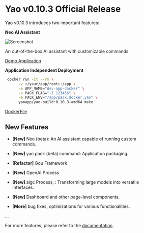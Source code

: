# Yao v0.10.3 Official Release

Yao v0.10.3 introduces two important features:

**Neo AI Assistant**

![Screenshot](https://raw.githubusercontent.com/YaoApp/yao-examples/main/neo/docs/screenshot.png)

An out-of-the-box AI assistant with customizable commands.

[Demo Application](https://github.com/YaoApp/yao-examples/tree/main/neo)

**Application Independent Deployment**

```bash
 docker run -it --rm \
      -v </your/app/root>:/app \
      -e APP_NAME="dev-app-docker" \
      -e PACK_FLAG="-l 123456" \
      -e PACK_ENV="/app/pack.docker.yao" \
      yaoapp/yao-build:0.10.3-amd64 make
```

[DockerFile](https://github.com/YaoApp/yao-dev-app/blob/main/.yao/docker/Dockerfile)

## New Features

- **[New]** Neo (beta): An AI assistant capable of running custom commands.

- **[New]** yao pack (beta) command: Application packaging.

- **[Refactor]** Gou Framework

- **[New]** OpenAI Process

- **[New]** aigc Process, : Transforming large models into versatile interfaces.

- **[New]** Dashboard and other page-level components.

- **[More]** bug fixes, optimizations for various functionalities.

...

For more features, please refer to the [documentation](https://yaoapps.com/doc).
